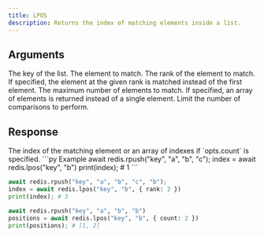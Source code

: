 ```yaml
---
title: LPOS
description: Returns the index of matching elements inside a list.
---
```


## Arguments

<ParamField body="key" type="string" required>
  The key of the list.
</ParamField>

<ParamField body="element" type="unknown" required>
  The element to match.
</ParamField>

<ParamField body="opts">
  <ParamField body="rank" type="number">
    The rank of the element to match. If specified, the element at the given
    rank is matched instead of the first element.
  </ParamField>
  <ParamField body="count" type="number">
    The maximum number of elements to match. If specified, an array of elements
    is returned instead of a single element.
  </ParamField>
  <ParamField body="maxLen" type="number">
    Limit the number of comparisons to perform.
  </ParamField>
</ParamField>

## Response

<ResponseField type="number | number[]" required>
  The index of the matching element or an array of indexes if `opts.count` is
  specified.
</ResponseField>

<RequestExample>
```py Example 
await redis.rpush("key", "a", "b", "c"); 
index = await redis.lpos("key", "b")
print(index); # 1
 ```

```py With Rank 
await redis.rpush("key", "a", "b", "c", "b"); 
index = await redis.lpos("key", "b", { rank: 2 })
print(index); # 3
 ```

```py With Count
await redis.rpush("key", "a", "b", "b")
positions = await redis.lpos("key", "b", { count: 2 })
print(positions); # [1, 2]
```

</RequestExample>
